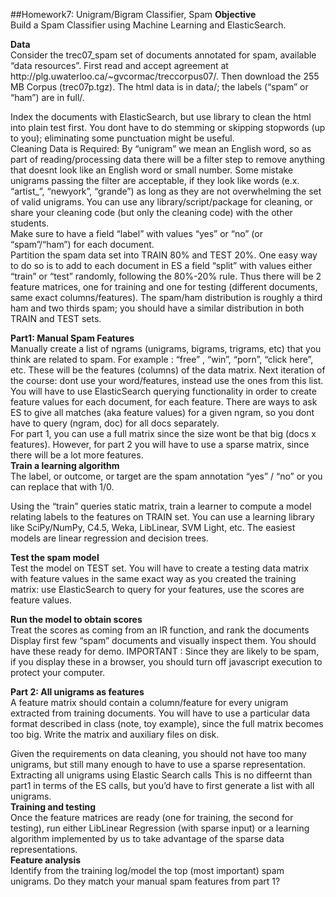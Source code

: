 ##Homework7: Unigram/Bigram Classifier, Spam 
__Objective__      
Build a Spam Classifier using Machine Learning and ElasticSearch.

__Data__      
Consider the trec07_spam set of documents annotated for spam, available “data resources”. 
First read and accept agreement at http://plg.uwaterloo.ca/~gvcormac/treccorpus07/. Then download the 255 MB Corpus (trec07p.tgz). The html data is in data/; the labels ("spam" or "ham") are in full/.

Index the documents with ElasticSearch, but use library to clean the html into plain test first. You dont have to do stemming or skipping stopwords (up to you); eliminating some punctuation might be useful.     
Cleaning Data is Required: By "unigram" we mean an English word, so as part of reading/processing data there will be a filter step to remove anything that doesnt look like an English word or small number. Some mistake unigrams passing the filter are acceptable, if they look like words (e.x. "artist_", "newyork", "grande") as long as they are not overwhelming the set of valid unigrams. You can use any library/script/package for cleaning, or share your cleaning code (but only the cleaning code) with the other students.    
Make sure to have a field “label” with values “yes” or “no” (or "spam"/"ham") for each document.     
Partition the spam data set into TRAIN 80% and TEST 20%. One easy way to do so is to add to each document in ES a field "split" with values either "train" or "test" randomly, following the 80%-20% rule. Thus there will be 2 feature matrices, one for training and one for testing (different documents, same exact columns/features). The spam/ham distribution is roughly a third ham and two thirds spam; you should have a similar distribution in both TRAIN and TEST sets.
 
__Part1: Manual Spam Features__      
Manually create a list of ngrams (unigrams, bigrams, trigrams, etc) that you think are related to spam. For example : “free” , “win”, “porn”, “click here”, etc. These will be the features (columns) of the data matrix. Next iteration of the course: dont use your word/features, instead use the ones from this list.     
You will have to use ElasticSearch querying functionality in order to create feature values for each document, for each feature. There are ways to ask ES to give all matches (aka feature values) for a given ngram, so you dont have to query (ngram, doc) for all docs separately.     
For part 1, you can use a full matrix since the size wont be that big (docs x features). However, for part 2 you will have to use a sparse matrix, since there will be a lot more features.     
__Train a learning algorithm__      
The label, or outcome, or target are the spam annotation “yes” / “no” or you can replace that with 1/0.

Using the “train” queries static matrix, train a learner to compute a model relating labels to the features on TRAIN set. You can use a learning library like SciPy/NumPy, C4.5, Weka, LibLinear, SVM Light, etc. The easiest models are linear regression and decision trees.

__Test the spam model__      
Test the model on TEST set. You will have to create a testing data matrix with feature values in the same exact way as you created the training matrix: use ElasticSearch to query for your features, use the scores are feature values.

__Run the model to obtain scores__      
Treat the scores as coming from an IR function, and rank the documents
Display first few “spam” documents and visually inspect them. You should have these ready for demo. IMPORTANT : Since they are likely to be spam, if you display these in a browser, you should turn off javascript execution to protect your computer.

__Part 2: All unigrams as features__      
A feature matrix should contain a column/feature for every unigram extracted from training documents. You will have to use a particular data format described in class (note, toy example), since the full matrix becomes too big. Write the matrix and auxiliary files on disk. 

Given the requirements on data cleaning, you should not have too many unigrams, but still many enough to have to use a sparse representation.
Extracting all unigrams using Elastic Search calls
This is no diffeernt than part1 in terms of the ES calls, but you'd have to first generate a list with all unigrams.       
__Training and testing__      
Once the feature matrices are ready (one for training, the second for testing), run either LibLinear Regression (with sparse input)  or a learning algorithm implemented by us to take advantage of the sparse data representations.      
__Feature analysis__      
Identify from the training log/model the top (most important) spam unigrams. Do they match your manual spam features from part 1?
